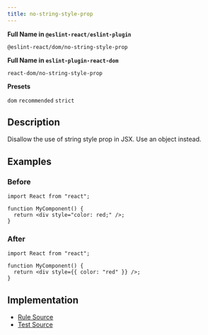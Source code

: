 ```yaml
---
title: no-string-style-prop
---
```


**Full Name in `@eslint-react/eslint-plugin`**

```plain copy
@eslint-react/dom/no-string-style-prop
```

**Full Name in `eslint-plugin-react-dom`**

```plain copy
react-dom/no-string-style-prop
```

**Presets**

`dom`
`recommended`
`strict`

## Description

Disallow the use of string style prop in JSX. Use an object instead.

## Examples

### Before

```tsx
import React from "react";

function MyComponent() {
  return <div style="color: red;" />;
}
```

### After

```tsx
import React from "react";

function MyComponent() {
  return <div style={{ color: "red" }} />;
}
```

## Implementation

- [Rule Source](https://github.com/Rel1cx/eslint-react/tree/main/packages/plugins/eslint-plugin-react-dom/src/rules/no-string-style-prop.ts)
- [Test Source](https://github.com/Rel1cx/eslint-react/tree/main/packages/plugins/eslint-plugin-react-dom/src/rules/no-string-style-prop.spec.ts)
